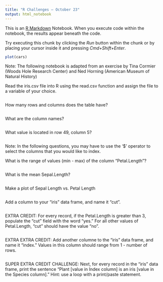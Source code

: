 ```yaml
---
title: "R Challenges — October 23"
output: html_notebook
---
```


This is an [R Markdown](http://rmarkdown.rstudio.com) Notebook. When you execute code within the notebook, the results appear beneath the code. 

Try executing this chunk by clicking the *Run* button within the chunk or by placing your cursor inside it and pressing *Cmd+Shift+Enter*. 

```r
plot(cars)
```

Note: The following notebook is adapted from an exercise by Tina Cormier (Woods Hole Research Center) and Ned Horning (American Museum of Natural History)

Read the iris.csv file into R using the read.csv function and assign the file to a variable of your choice.
```r

```


How many rows and columns does the table have?

```r

```


What are the column names?

```r

```

What value is located in row 49, column 5? 

```r

```

Note: In the following questions, you may have to use the '$' operator to select the columns that you would like to index.

What is the range of values (min - max) of the column "Petal.Length"? 

```r

```

What is the mean Sepal.Length?

```r

```


Make a plot of Sepal Length vs. Petal Length

```r

```

Add a column to your "iris" data frame, and name it "cut".

```r

```


EXTRA CREDIT: For every record, if the Petal.Length is greater than 3, populate the "cut" field with the word "yes." For all other values of Petal.Length, "cut" should have the value "no".

```r

```


EXTRA EXTRA CREDIT: Add another columne to the "iris" data frame, and name it "index."  Values in this column should range from 1 - number of rows. 

```r

```

SUPER EXTRA CREDIT CHALLENGE: 
Next, for every record in the "iris" data frame, print the sentence "Plant [value in Index column] is an iris [value in the Species column]." 
Hint: use a loop with a print/paste statement.

```r

```
